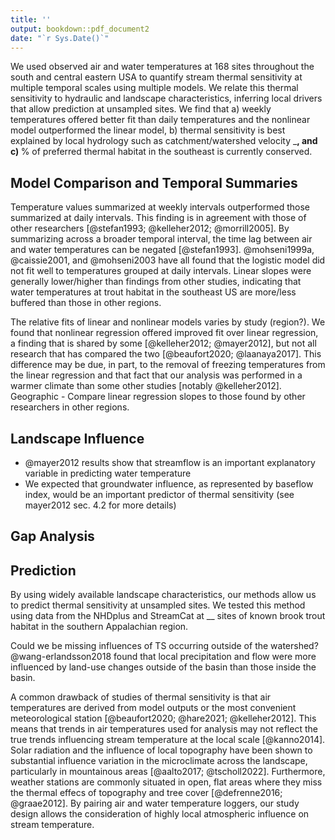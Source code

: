 ```yaml
---
title: ''
output: bookdown::pdf_document2
date: "`r Sys.Date()`"
---
```

We used observed air and water temperatures at 168 sites throughout the south and central eastern USA to quantify stream thermal sensitivity at multiple temporal scales using multiple models. We relate this thermal sensitivity to hydraulic and landscape characteristics, inferring local drivers that allow prediction at unsampled sites. We find that a) weekly temperatures offered better fit than daily temperatures and the nonlinear model outperformed the linear model, b) thermal sensitivity is best explained by local hydrology such as catchment/watershed velocity ___, and c) __% of preferred thermal habitat in the southeast is currently conserved.

## Model Comparison and Temporal Summaries

Temperature values summarized at weekly intervals outperformed those summarized at daily intervals. This finding is in agreement with those of other researchers [@stefan1993; @kelleher2012; @morrill2005]. By summarizing across a broader temporal interval, the time lag between air and water temperatures can be negated [@stefan1993]. @mohseni1999a, @caissie2001, and @mohseni2003 have all found that the logistic model did not fit well to temperatures grouped at daily intervals. Linear slopes were generally lower/higher than findings from other studies, indicating that water temperatures at trout habitat in the southeast US are more/less buffered than those in other regions.

The relative fits of linear and nonlinear models varies by study (region?). We found that nonlinear regression offered improved fit over linear regression, a finding that is shared by some [@kelleher2012; @mayer2012], but not all research that has compared the two [@beaufort2020; @laanaya2017]. This difference may be due, in part, to the removal of freezing temperatures from the linear regression and that fact that our analysis was performed in a warmer climate than some other studies [notably @kelleher2012]. Geographic
- Compare linear regression slopes to those found by other researchers in other regions.

## Landscape Influence

- @mayer2012 results show that streamflow is an important explanatory variable in predicting water temperature
- We expected that groundwater influence, as represented by baseflow index, would be an important predictor of thermal sensitivity (see mayer2012 sec. 4.2 for more details)

## Gap Analysis


## Prediction

By using widely available landscape characteristics, our methods allow us to predict thermal sensitivity at unsampled sites. We tested this method using data from the NHDplus and StreamCat at __ sites of known brook trout habitat in the southern Appalachian region.

Could we be missing influences of TS occurring outside of the watershed? @wang-erlandsson2018 found that local precipitation and flow were more influenced by land-use changes outside of the basin than those inside the basin.

A common drawback of studies of thermal sensitivity is that air temperatures are derived from model outputs or the most convenient meteorological station [@beaufort2020; @hare2021; @kelleher2012]. This means that trends in air temperatures used for analysis may not reflect the true trends influencing stream temperature at the local scale [@kanno2014]. Solar radiation and the influence of local topography have been shown to substantial influence variation in the microclimate across the landscape, particularly in mountainous areas [@aalto2017; @tscholl2022]. Furthermore, weather stations are commonly situated in open, flat areas where they miss the thermal effecs of topography and tree cover [@defrenne2016; @graae2012]. By pairing air and water temperature loggers, our study design allows the consideration of highly local atmospheric influence on stream temperature.